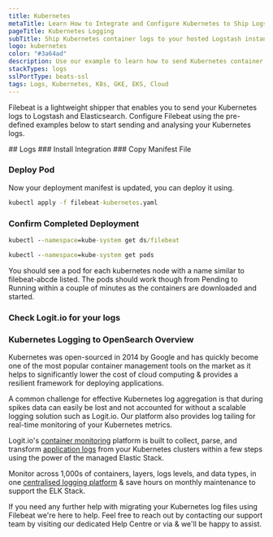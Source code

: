 ```yaml
---
title: Kubernetes
metaTitle: Learn How to Integrate and Configure Kubernetes to Ship Logs
pageTitle: Kubernetes Logging
subTitle: Ship Kubernetes container logs to your hosted Logstash instance at Logit.io
logo: kubernetes
color: "#3a64ad"
description: Use our example to learn how to send Kubernetes container logs to your Hosted ELK Logstash instance. Configure Filebeat to send data to Logit. 
stackTypes: logs
sslPortType: beats-ssl
tags: Logs, Kubernetes, K8s, GKE, EKS, Cloud
---
```


Filebeat is a lightweight shipper that enables you to send your Kubernetes 
logs to Logstash and Elasticsearch. Configure Filebeat using the pre-defined 
examples below to start sending and analysing your Kubernetes logs.

<Steps>
  ## Logs
  ### Install Integration
  <InstallIntegration/>
  ### Copy Manifest File

  <CopyManifestFile />

  ### Deploy Pod

  Now your deployment manifest is updated, you can deploy it using.

  ```cmd copy
  kubectl apply -f filebeat-kubernetes.yaml
  ```

  ### Confirm Completed Deployment

  ```cmd copy
  kubectl --namespace=kube-system get ds/filebeat

  kubectl --namespace=kube-system get pods
  ```
  You should see a pod for each kubernetes node with a name similar to filebeat-abcde listed.
  The pods should work though from Pending to Running within a couple of minutes as the containers are downloaded and started.

  ### Check Logit.io for your logs

  <LaunchStack utmMedium="logs" utmCampaign="kubernetes" source="kubernetes" />

</Steps>

### Kubernetes Logging to OpenSearch Overview

Kubernetes was open-sourced in 2014 by Google and has quickly become one of the most popular container management tools on the 
market as it helps to significantly lower the cost of cloud computing & provides a resilient framework for deploying applications.

A common challenge for effective Kubernetes log aggregation is that during spikes data can easily be lost and not accounted for 
without a scalable logging solution such as Logit.io. Our platform also provides log tailing for real-time monitoring of your Kubernetes metrics. 

Logit.io's [container monitoring](https://logit.io/solutions/monitoring/container-monitoring/) platform is built to collect, parse, and transform 
[application logs](https://logit.io/platform/logging/logging-as-a-service/application-logging/) from your Kubernetes clusters within a few steps 
using the power of the managed Elastic Stack. 

Monitor across 1,000s of containers, layers, logs levels, and data types, in one 
[centralised logging platform](https://logit.io/platform/logging/logging-as-a-service/centralised-logging/) & save hours on monthly maintenance 
to support the ELK Stack.

If you need any further help with migrating your Kubernetes log files using Filebeat we're here to help. Feel free to reach 
out by contacting our support team by visiting our dedicated Help Centre or via <IntercomButton text="live chat" /> & we'll 
be happy to assist.
